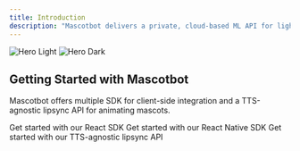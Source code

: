```yaml
---
title: Introduction
description: "Mascotbot delivers a private, cloud-based ML API for lightning-fast, real-time lipsync aligned with speech, React and React Native SDK for display and control. We use Rive for character animation, ensuring top performance across browsers and mobile devices"
---
```


<img
  className="block dark:hidden"
  src="/images/hero-light.svg"
  alt="Hero Light"
/>
<img
  className="hidden dark:block"
  src="/images/hero-dark.svg"
  alt="Hero Dark"
/>

## Getting Started with Mascotbot

Mascotbot offers multiple SDK for client-side integration and a TTS-agnostic lipsync API for animating mascots.

<CardGroup cols={2}>
  <Card title="React SDK" icon="react" href="libraries/react-sdk">
    Get started with our React SDK
  </Card>
  <Card title="React Native SDK" icon="react" href="libraries/react-native-sdk">
    Get started with our React Native SDK
  </Card>
</CardGroup>
<CardGroup cols={2}>
  <Card title="Lipsync API" icon="microchip" href="api-reference/endpoint/post">
    Get started with our TTS-agnostic lipsync API 
  </Card>
</CardGroup>

